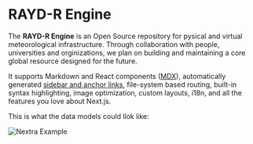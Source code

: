 
# RAYD-R Engine

The **RAYD-R Engine** is an Open Source repository for pysical and virtual meteorological infrastructure. 
Through collaboration with people, universities and orginizations, we plan on building and maintaining a core global resource designed for the future.

It supports Markdown and React components ([MDX](/mdx)), automatically generated [sidebar and anchor links](/docs/anchors), file-system based routing, built-in syntax highlighting, image optimization, custom layouts, i18n, and all the features you love about Next.js.

This is what the data models could llok like:

<Bleed>![Nextra Example](../public/demo.png)</Bleed>
